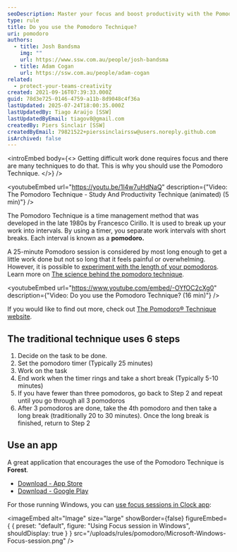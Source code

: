 ```yaml
---
seoDescription: Master your focus and boost productivity with the Pomodoro Technique!
type: rule
title: Do you use the Pomodoro Technique?
uri: pomodoro
authors:
  - title: Josh Bandsma
    img: ""
    url: https://www.ssw.com.au/people/josh-bandsma
  - title: Adam Cogan
    url: https://ssw.com.au/people/adam-cogan
related:
  - protect-your-teams-creativity
created: 2021-09-16T07:39:33.000Z
guid: 78d3e725-0146-4759-a11b-8d9048c4f36a
lastUpdated: 2025-07-24T18:00:35.000Z
lastUpdatedBy: Tiago Araújo [SSW]
lastUpdatedByEmail: tiagov8@gmail.com
createdBy: Piers Sinclair [SSW]
createdByEmail: 79821522+pierssinclairssw@users.noreply.github.com
isArchived: false
---
```


<introEmbed
  body={<>
Getting difficult work done requires focus and there are many techniques to do that. This is why you should use the Pomodoro Technique.
  </>}
/>

<youtubeEmbed url="https://youtu.be/1l4w7uHdNaQ" description={"Video: The Pomodoro Technique - Study And Productivity Technique (animated) (5 min)"} />


The Pomodoro Technique is a time management method that was developed in the late 1980s by Francesco Cirillo. It is used to break up your work into intervals. By using a timer, you separate work intervals with short breaks. Each interval is known as a **pomodoro.**

A 25-minute Pomodoro session is considered by most long enough to get a little work done but not so long that it feels painful or overwhelming. However, it is possible to [experiment with the length of your pomodoros](https://todoist.com/productivity-methods/pomodoro-technique#experiment-with-the-length-of-your-pomodoros). Learn more on [The science behind the pomodoro technique](https://www.focusboosterapp.com/blog/the-science-behind-the-pomodoro-technique/).


<youtubeEmbed url="https://www.youtube.com/embed/-OYfOC2cXg0" description={"Video: Do you use the Pomodoro Technique? (16 min)"} />


If you would like to find out more, check out [The Pomodoro® Technique website](https://www.pomodorotechnique.com/).

## The traditional technique uses 6 steps

1. Decide on the task to be done.
2. Set the pomodoro timer (Typically 25 minutes)
3. Work on the task
4. End work when the timer rings and take a short break (Typically 5-10 minutes)
5. If you have fewer than three pomodoros, go back to Step 2 and repeat until you go through all 3 pomodoros
6. After 3 pomodoros are done, take the 4th pomodoro and then take a long break (traditionally 20 to 30 minutes). Once the long break is finished, return to Step 2

## Use an app

A great application that encourages the use of the Pomodoro Technique is **Forest**.

* [Download - App Store](https://apps.apple.com/au/app/forest-stay-focused/id866450515)
* [Download - Google Play](https://play.google.com/store/apps/details?id=cc.forestapp&hl=en_AU&gl=US)

For those running Windows, you can [use focus sessions in Clock app](https://support.microsoft.com/en-us/windows/how-to-use-focus-in-windows-11-cbcc9ddb-8164-43fa-8919-b9a2af072382):


<imageEmbed
  alt="Image"
  size="large"
  showBorder={false}
  figureEmbed={ {
    preset: "default",
    figure: "Using Focus session in Windows",
    shouldDisplay: true
  } }
  src="/uploads/rules/pomodoro/Microsoft-Windows-Focus-session.png"
/>
